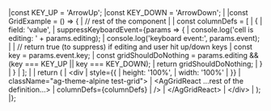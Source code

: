 <framework-specific-section frameworks="react">
<snippet transform={false} language="jsx">
|const KEY_UP = 'ArrowUp';
|const KEY_DOWN = 'ArrowDown';
|
|const GridExample = () => {
|    // rest of the component
|
|    const columnDefs = [
|        {
|            field: 'value',
|            suppressKeyboardEvent={params => {
|                console.log('cell is editing: ' + params.editing);
|                console.log('keyboard event:', params.event);
|
|                // return true (to suppress) if editing and user hit up/down keys
|                const key = params.event.key;
|                const gridShouldDoNothing = params.editing && (key === KEY_UP || key === KEY_DOWN);
|                return gridShouldDoNothing;
|            }
|        }
|    ];
|
|    return (
|        &lt;div
|            style={{
|                height: '100%',
|                width: '100%'
|            }}
|            className="ag-theme-alpine test-grid">
|            &lt;AgGridReact ...rest of the definition...>
|                columnDefs={columnDefs}
|                />
|            &lt;/AgGridReact>
|        &lt;/div>
|    );
|};
</snippet>
</framework-specific-section>